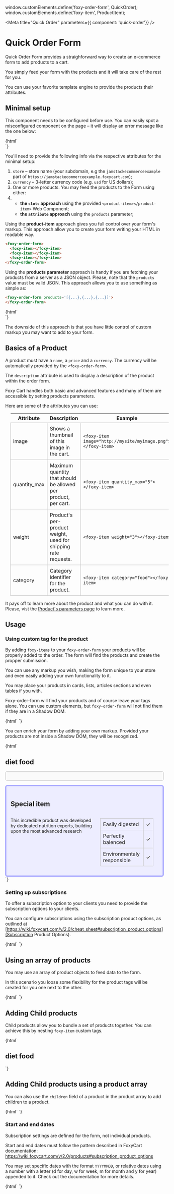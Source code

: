 window.customElements.define('foxy-order-form', QuickOrder);
window.customElements.define('foxy-item', ProductItem);

<Meta
 title="Quick Order"
 parameters={{ component: 'quick-order'}}
/>

# Quick Order Form

Quick Order Form provides a straighforward way to create an e-commerce form to add products to a cart.

You simply feed your form with the products and it will take care of the rest for you.


You can use your favorite template engine to provide the products their attributes.

## Minimal setup

This component needs to be configured before use. You can easily spot a misconfigured component on the page – it will display an error message like the one below:

<Preview>
  <Story name="Default">
    {html`
      <div class="container-narrow">
        <foxy-order-form></foxy-order-form>
      </div>
    `}
  </Story>
</Preview>

You'll need to provide the following info via the respective attributes for the minimal setup:

1. `store` – store name (your subdomain, e.g the `jamstackecommerceexample` part of `https://jamstackecommerceexample.foxycart.com`);
1. `currency` – 3-letter currency code (e.g. `usd` for US dollars);
1. One or more products.  You may feed the products to the Form using either:
1. - **the `slots` approach** using the provided `<product-item></product-item>` Web Component;
   - **the `attribute` approach** using the `products` parameter;

Using the **product-item** approach gives you full control over your form's markup.
This approach allow you to create your form writing your HTML in readable way.

```html
<foxy-order-form>
  <foxy-item></foxy-item>
  <foxy-item></foxy-item>
  <foxy-item></foxy-item>
</foxy-order-form>
```
Using the **products parameter** approach is handy if you are fetching your products from a server as a JSON object.
Please, note that the `products` value must be valid JSON.
This approach allows you to use something as simple as:

```html
<foxy-order-form products='[{...},{...},{...}]'>
</foxy-order-form>
```

<Preview>
  <Story name="Minimal">
    {html`
    <div class="container-narrow">
      <foxy-order-form store="jamstackecommerceexample.foxycart.com" currency="usd">
        <foxy-item name="Cool Product" price="10"></foxy-item>
      </foxy-order-form>
    </div>
    `}
  </Story>
</Preview>


The downside of this approach is that you have little control of custom markup you may want to add to your form.

## Basics of a Product

A product must have a `name`, a `price` and a `currency`.
The currency will be automatically provided by the `<foxy-order-form>`.

The `description` attribute is used to display a description of the product within the order form.

Foxy Cart handles both basic and advanced features and many of them are accessible by setting products parameters.

Here are some of the attributes you can use:

|Attribute| Description| Example |
|---------|---------|---------|
|image|Shows a thumbnail of this image in the cart.| `<foxy-item image="http://mysite/myimage.png"></foxy-item>`|
|quantity_max|Maximum quantity that should be allowed per product, per cart.|`<foxy-item quantity_max="5"></foxy-item>`|
|weight|Product's per-product weight, used for shipping rate requests.|`<foxy-item weight="3"></foxy-item>`|
|category|Category identifier for the product.|`<foxy-item category="food"></foxy-item>`|

It pays off to learn more about the product and what you can do with it. Please, vist the [Product's parameters page](https://wiki.foxycart.com/v/2.0/products#a_complete_list_of_product_parameters) to learn more.

## Usage

### Using custom tag for the product

By adding `foxy-items` to your `foxy-order-form` your products will be properly added to the order. The form will find the products and create the propper submission.

You can use any markup you wish, making the form unique to your store and even easily adding your own functionality to it.

You may place your products in cards, lists, articles sections and even tables if you with.

Foxy-order-form will find your products and of course leave your tags alone.
You can use custom elements, but `foxy-order-form` will not find them if they are in a Shadow DOM.

<Preview>
  <Story name="Using Product Items">
    {html`
    <foxy-order-form store="jamstackecommerceexample.foxycart.com" currency="usd">
        <foxy-item name="pup dog food"
                   price="59.99"
                   image="https://www.foxy.io/merchants/shopping-cart-full.svg"
                   description="High quality nutritious food for you pet." >
        </foxy-item>
        <foxy-item name="pup dog rich food" price="69.99"
                   image="https://www.foxy.io/merchants/shopping-cart-full.svg"
                   description="Delicious food! Perfect nutrition in a easy to transport and easy to save package" >
        </foxy-item>
    </foxy-order-form>
    `}
  </Story>
</Preview>

You can enrich your form by adding your own markup.
Provided your products are not inside a Shadow DOM, they will be recognized.

<Preview>
  <Story name="Using your markup">
    {html`
    <foxy-order-form store="jamstackecommerceexample.foxycart.com" currency="usd">
      <style>
      .dietary-food {
        font-weight: 100;
        border: solid thin silver;
        border-radius: 6px;
        padding: 1em;
        columns: 2;
        margin-bottom: 1em;
        background: #fafafa;
      }
      .dietary-food img {
        height: 4em
      }
      table {
        margin: 1em;
      }
      table td {
        border: solid thin silver;
        border-collapse: collapse;
        padding: 0.5em;
      }
      section.special-items {
        padding: 1em;
        border: double #6666ff;
        background: #ededff;
        border-radius: 6px;
      }
      </style>
      <h2>diet food</h2>
      <section class="dietary-food" >
        <foxy-item name="pup dog food"
                   price="59.99"
                   image="https://www.foxy.io/merchants/shopping-cart-full.svg"
                   description="High quality nutritious food for you pet." >
        </foxy-item>
        <foxy-item name="pup dog rich food" price="69.99"
          image="https://www.foxy.io/merchants/shopping-cart-full.svg"
          description="Delicious food! Perfect nutrition in a easy to transport and easy to save package"
          >
        </foxy-item>
      </section>
      <section class="special-items">
          <h2>Special item</h2>
          <foxy-item
            name="pup dog food"
            price="69.99"
            image="https://www.foxy.io/merchants/shopping-cart-full.svg">
            <section style="display: flex">
              <p>This incredible product was developed by dedicated nutrition experts, building upon the most advanced research</p>
              <table>
                <tr><td>Easily digested</td><td>✓</td></tr>
                <tr><td>Perfectly balenced</td><td>✓</td></tr>
                <tr><td>Environmentaly responsible</td><td>✓</td></tr>
              </table>
          </foxy-item>
        </section>
      </section>
      </section>
    </foxy-order-form>
    `}
  </Story>
</Preview>


### Setting up subscriptions

To offer a subscription option to your clients you need to provide the subscription options to your clients.

You can configure subscriptions using the subscription product options, as outlined at [https://wiki.foxycart.com/v/2.0/cheat_sheet#subscription_product_options](Subscription Product Options).

<Preview>
  <Story name="Product with subscription" >
    {html`
    <foxy-order-form store="jamstackecommerceexample.foxycart.com"
                     currency="usd"
                     frequencyOptions='["1d", "1w", ".5m", "1m"]'>
      <foxy-item name="Pup Dog Food"
                 price="69.99"
                 image="https://www.foxy.io/merchants/shopping-cart-full.svg" >
      </foxy-item>
    </foxy-order-form>
    `}
  </Story>
</Preview>

## Using an array of products

You may use an array of product objects to feed data to the form.

In this scenario you loose some flexibility for the product tags will be created for you one next to the other.

<Preview>
  <Story name="Using an Array of products">
    {html`
    <foxy-order-form store="jamstackecommerceexample.foxycart.com"
      currency="usd"
      products='[{"name":"Cub Puppy","price":"75.95"},{"name":"Bird Dog","price":"64.95"}]'
      >
    </foxy-order-form>
    `}
  </Story>
</Preview>

## Adding Child products

Child products allow you to bundle a set of products together. You can achieve this by nesting `foxy-item` custom tags.

<Preview>
  <Story name="Child Products">
    {html`
  <foxy-order-form
      currency="usd"
  >
        <h2>diet food</h2>
        <section >
          <foxy-item name="Food Pack" price="0.00" image="https://www.foxy.io/merchants/shopping-cart-full.svg">
            <foxy-item name="pup dog rich food" price="69.99" image="https://www.foxy.io/merchants/shopping-cart-full.svg" > </foxy-item>
            <foxy-item name="pup dog rich food" price="69.99" image="https://www.foxy.io/merchants/shopping-cart-full.svg"> </foxy-item>
          </foxy-item>
        </section>
    </foxy-order-form>
    `}
  </Story>
</Preview>

## Adding Child products using a product array

You can also use the `children` field of a product in the product array to add children to a product.

<Preview>
  <Story name="Child products with a JS Array">
    {html`
    <foxy-order-form
      store="jamstackecommerceexample"
      currency="usd"
      products='[
        {
          "name":"Artists Drawing Set",
          "price":"75.95",
          "children":[
            {
              "name":"Nanking Pencil",
              "price":"0"
            },
            {
              "name":"Blank Canvas",
              "price":"0"
            },
            {
              "name":"Water based paint",
              "price":"0"
            }
          ]}
        ]'>
    </foxy-order-form>
    `}
  </Story>
</Preview>


### Start and end dates

Subscription settings are defined for the form, not individual products.

Start and end dates must follow the pattern described in FoxyCart documentation:
https://wiki.foxycart.com/v/2.0/products#subscription_product_options

You may set specific dates with the format `YYYYMMDD`, or relative dates using a number with a letter (d for day, w for week, m for month and y for year) appended to it.
Check out the documentation for more details.

<Preview>
  <Story name="Start and End Dates" >
    {html`
    <foxy-order-form frequencyOptions='["1d", "1w", ".5m", "1m"]'
                    currency="usd"
                    sub_startdate="20200505"
                    sub_enddate="20210505" >
      <foxy-item
        name="Pup Dog Food"
        price="69.99"
        description="High quality nutritious food for you pet "
        sub_frequency="1m"
        >
      </foxy-item>
    </foxy-order-form>
    `}
  </Story>
</Preview>
